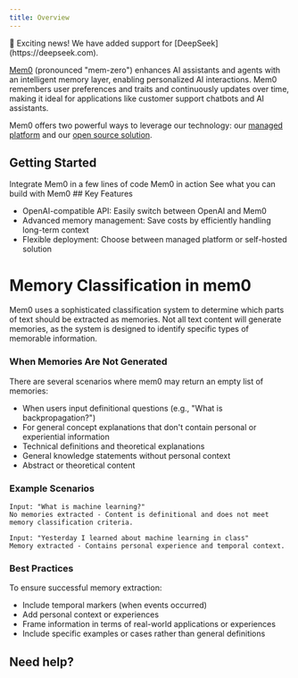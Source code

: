```yaml
---
title: Overview
---
```


<Note type="info">
  🎉 Exciting news! We have added support for [DeepSeek](https://deepseek.com).
</Note>

[Mem0](https://mem0.dev/wd) (pronounced "mem-zero") enhances AI assistants and agents with an intelligent memory layer, enabling personalized AI interactions. Mem0 remembers user preferences and traits and continuously updates over time, making it ideal for applications like customer support chatbots and AI assistants.

Mem0 offers two powerful ways to leverage our technology: our [managed platform](/platform/overview) and our [open source solution](/open-source/quickstart).
## Getting Started 

<CardGroup cols={3}>
  <Card title="Quickstart" icon="rocket" href="/quickstart">
    Integrate Mem0 in a few lines of code
  </Card>
  <Card title="Playground" icon="play" href="playground">
    Mem0 in action
  </Card>
  <Card title="Examples" icon="lightbulb" href="/open-source/quickstart">
  See what you can build with Mem0
  </Card>
</CardGroup>
## Key Features

- OpenAI-compatible API: Easily switch between OpenAI and Mem0
- Advanced memory management: Save costs by efficiently handling long-term context
- Flexible deployment: Choose between managed platform or self-hosted solution
<Card title="All Mem0 Features" icon="list" href="/features" horizontal="false">
    </Card>

# Memory Classification in mem0

Mem0 uses a sophisticated classification system to determine which parts of text should be extracted as memories. Not all text content will generate memories, as the system is designed to identify specific types of memorable information.

### When Memories Are Not Generated

There are several scenarios where mem0 may return an empty list of memories:

- When users input definitional questions (e.g., "What is backpropagation?")
- For general concept explanations that don't contain personal or experiential information
- Technical definitions and theoretical explanations
- General knowledge statements without personal context
- Abstract or theoretical content

### Example Scenarios

```
Input: "What is machine learning?"
No memories extracted - Content is definitional and does not meet memory classification criteria.

Input: "Yesterday I learned about machine learning in class"
Memory extracted - Contains personal experience and temporal context.
```

### Best Practices

To ensure successful memory extraction:
- Include temporal markers (when events occurred)
- Add personal context or experiences
- Frame information in terms of real-world applications or experiences
- Include specific examples or cases rather than general definitions


## Need help?

<Snippet file="get-help.mdx"/>